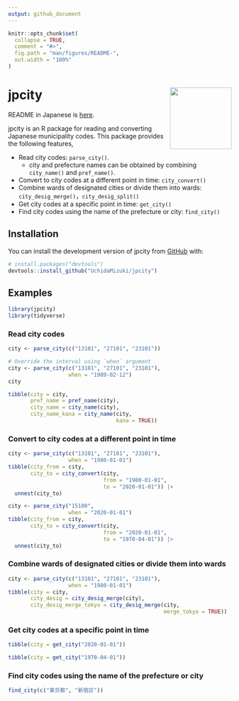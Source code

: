 ```yaml
---
output: github_document
---
```


<!-- README.md is generated from README.Rmd. Please edit that file -->

```r
knitr::opts_chunk$set(
  collapse = TRUE,
  comment = "#>",
  fig.path = "man/figures/README-",
  out.width = "100%"
)
```

# jpcity <a href="https://uchidamizuki.github.io/jpcity/"><img src="man/figures/logo.png" align="right" height="139" /></a>

<!-- badges: start -->
<!-- badges: end -->

README in Japanese is [here](https://github.com/UchidaMizuki/jpcity/blob/main/README-ja.md).

jpcity is an R package for reading and converting Japanese municipality codes.
This package provides the following features,

- Read city codes: `parse_city()`.
  - city and prefecture names can be obtained by combining `city_name()` and `pref_name()`.
- Convert to city codes at a different point in time: `city_convert()`
- Combine wards of designated cities or divide them into wards: `city_desig_merge()`，`city_desig_split()`
- Get city codes at a specific point in time: `get_city()`
- Find city codes using the name of the prefecture or city: `find_city()`

## Installation

You can install the development version of jpcity from [GitHub](https://github.com/) with:

``` r
# install.packages("devtools")
devtools::install_github("UchidaMizuki/jpcity")
```

## Examples

```r
library(jpcity)
library(tidyverse)
```

### Read city codes

```r
city <- parse_city(c("13101", "27101", "23101"))

# Override the interval using `when` argument
city <- parse_city(c("13101", "27101", "23101"),
                   when = "1989-02-12")
city

tibble(city = city,
       pref_name = pref_name(city),
       city_name = city_name(city),
       city_name_kana = city_name(city,
                                  kana = TRUE))
```

### Convert to city codes at a different point in time

```r
city <- parse_city(c("13101", "27101", "23101"),
                   when = "1980-01-01")
tibble(city_from = city,
       city_to = city_convert(city,
                              from = "1980-01-01",
                              to = "2020-01-01")) |> 
  unnest(city_to)

city <- parse_city("15100",
                   when = "2020-01-01")
tibble(city_from = city,
       city_to = city_convert(city,
                              from = "2020-01-01",
                              to = "1970-04-01")) |> 
  unnest(city_to)
```

### Combine wards of designated cities or divide them into wards

```r
city <- parse_city(c("13101", "27101", "23101"),
                   when = "1980-01-01")
tibble(city = city,
       city_desig = city_desig_merge(city),
       city_desig_merge_tokyo = city_desig_merge(city,
                                                 merge_tokyo = TRUE))
```

### Get city codes at a specific point in time

```r
tibble(city = get_city("2020-01-01"))

tibble(city = get_city("1970-04-01"))
```

### Find city codes using the name of the prefecture or city

```r
find_city(c("東京都", "新宿区"))
```
